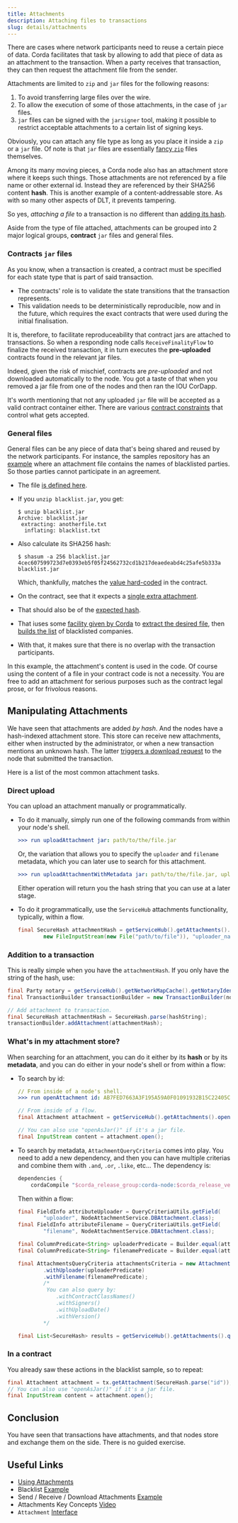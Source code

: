 ```yaml
---
title: Attachments
description: Attaching files to transactions
slug: details/attachments
---
```


There are cases where network participants need to reuse a certain piece of data. Corda facilitates that task by allowing to add that piece of data as an attachment to the transaction. When a party receives that transaction, they can then request the attachment file from the sender.

Attachments are limited to `zip` and `jar` files for the following reasons:

1. To avoid transferring large files over the wire.
2. To allow the execution of some of those attachments, in the case of `jar` files.
3. `jar` files can be signed with the `jarsigner` tool, making it possible to restrict acceptable attachments to a certain list of signing keys.

Obviously, you can attach any file type as long as you place it inside a `zip` or a `jar` file. Of note is that `jar` files are essentially [fancy `zip`](https://docs.oracle.com/javase/8/docs/technotes/guides/jar/jar.html#Intro) files themselves.

Among its many moving pieces, a Corda node also has an attachment store where it keeps such things. Those attachments are not referenced by a file name or other external id. Instead they are referenced by their SHA256 content **hash**. This is another example of a content-addressable store. As with so many other aspects of DLT, it prevents tampering.

So yes, _attaching a file_ to a transaction is no different than [adding its hash](https://github.com/corda/corda/blob/68bb7a0e7bb900117c2ed0d9174fea36d3d4aedc/core/src/main/kotlin/net/corda/core/transactions/TransactionBuilder.kt#L732).

Aside from the type of file attached, attachments can be grouped into 2 major logical groups, **contract** `jar` files and general files.

### Contracts `jar` files

As you know, when a transaction is created, a contract must be specified for each state type that is part of said transaction.

* The contracts' role is to validate the state transitions that the transaction represents.
* This validation needs to be deterministically reproducible, now and in the future, which requires the exact contracts that were used during the initial finalisation.

It is, therefore, to facilitate reproduceability that contract jars are attached to transactions. So when a responding node calls `ReceiveFinalityFlow` to finalize the received transaction, it in turn executes the **pre-uploaded** contracts found in the relevant jar files.

Indeed, given the risk of mischief, contracts are _pre-uploaded_ and not downloaded automatically to the node. You got a taste of that when you removed a jar file from one of the nodes and then ran the IOU CorDapp.

It's worth mentioning that not any uploaded `jar` file will be accepted as a valid contract container either. There are various [contract constraints](https://docs.corda.net/docs/corda-os/4.3/api-contract-constraints.html) that control what gets accepted.

### General files

General files can be any piece of data that's being shared and reused by the network participants. For instance, the samples repository has an [example](https://github.com/corda/samples/tree/release-V4/blacklist) where an attachment file contains the names of blacklisted parties. So those parties cannot participate in an agreement.

* The file [is defined here](https://github.com/corda/samples/blob/b97280b2252b5bfcf118eacac6b3b80ef84c5356/blacklist/src/main/resources/blacklist.jar).
* If you `unzip blacklist.jar`, you get:

    ```shell
    $ unzip blacklist.jar
    Archive: blacklist.jar
     extracting: anotherfile.txt
      inflating: blacklist.txt
    ```
* Also calculate its SHA256 hash:

    ```shell
    $ shasum -a 256 blacklist.jar
    4cec607599723d7e0393eb5f05f24562732cd1b217deaedeabd4c25afe5b333a  blacklist.jar
    ```
    Which, thankfully, matches the [value hard-coded](https://github.com/corda/samples/blob/b97280b2252b5bfcf118eacac6b3b80ef84c5356/blacklist/src/main/kotlin/net/corda/examples/attachments/contract/AgreementContract.kt#L14) in the contract.
* On the contract, see that it expects a [single extra attachment](https://github.com/corda/samples/blob/b97280b2252b5bfcf118eacac6b3b80ef84c5356/blacklist/src/main/kotlin/net/corda/examples/attachments/contract/AgreementContract.kt#L26-L28).
* That should also be of the [expected hash](https://github.com/corda/samples/blob/b97280b2252b5bfcf118eacac6b3b80ef84c5356/blacklist/src/main/kotlin/net/corda/examples/attachments/contract/AgreementContract.kt#L33).
* That iuses some [facility given by Corda](https://github.com/corda/samples/blob/b97280b2252b5bfcf118eacac6b3b80ef84c5356/blacklist/src/main/kotlin/net/corda/examples/attachments/contract/AgreementContract.kt#L36) to [extract the desired file](https://github.com/corda/samples/blob/b97280b2252b5bfcf118eacac6b3b80ef84c5356/blacklist/src/main/kotlin/net/corda/examples/attachments/contract/AgreementContract.kt#L37), then [builds the list](https://github.com/corda/samples/blob/b97280b2252b5bfcf118eacac6b3b80ef84c5356/blacklist/src/main/kotlin/net/corda/examples/attachments/contract/AgreementContract.kt#L40-L46) of blacklisted companies.
* With that, it makes sure that there is no overlap with the transaction participants.

In this example, the attachment's content is used in the code. Of course using the content of a file in your contract code is not a necessity. You are free to add an attachment for serious purposes such as the contract legal prose, or for frivolous reasons.

## Manipulating Attachments

We have seen that attachments are added _by hash_. And the nodes have a hash-indexed attachment store. This store can receive new attachments, either when instructed by the administrator, or when a new transaction mentions an unknown hash. The latter [triggers a download request](https://github.com/corda/corda/blob/68bb7a0e7bb900117c2ed0d9174fea36d3d4aedc/core/src/main/kotlin/net/corda/core/internal/ResolveTransactionsFlow.kt#L84-L88) to the node that submitted the transaction.

Here is a list of the most common attachment tasks.

### Direct upload

You can upload an attachment manually or programmatically.

* To do it manually, simply run one of the following commands from within your node's shell.

    ```yaml
    >>> run uploadAttachment jar: path/to/the/file.jar
    ```
    Or, the variation that allows you to specify the `uploader` and `filename` metadata,
    which you can later use to search for this attachment.

    ```yaml
    >>> run uploadAttachmentWithMetadata jar: path/to/the/file.jar, uploader: myself, filename: original_name.jar
    ```
    Either operation will return you the hash string that you can use at a later stage.

* To do it programmatically, use the `ServiceHub` attachments functionality, typically, within a flow.

    ```java
    final SecureHash attachmentHash = getServiceHub().getAttachments().importAttachment(
            new FileInputStream(new File("path/to/file")), "uploader_name", "filename");
    ```

### Addition to a transaction

This is really simple when you have the `attachmentHash`. If you only have the string of the hash, use:

```java
final Party notary = getServiceHub().getNetworkMapCache().getNotaryIdentities().get(0);
final TransactionBuilder transactionBuilder = new TransactionBuilder(notary);

// Add attachment to transaction.
final SecureHash attachmentHash = SecureHash.parse(hashString);
transactionBuilder.addAttachment(attachmentHash);
```

### What's in my attachment store?

When searching for an attachment, you can do it either by its **hash** or by its **metadata**, and you can do either in your node's shell or from within a flow:

* To search by id:

    ```yaml
    // From inside of a node's shell.
    >>> run openAttachment id: AB7FED7663A3F195A59A0F01091932B15C22405CB727A1518418BF53C6E6663A
    ```

    ```java
    // From inside of a flow.
    final Attachment attachment = getServiceHub().getAttachments().openAttachment(SecureHash.parse("Id"));

    // You can also use "openAsJar()" if it's a jar file.
    final InputStream content = attachment.open();
    ```

* To search by metadata, `AttachmentQueryCriteria` comes into play. You need to add a new dependency, and then you can have multiple criterias and combine them with `.and`, `.or`, `.like`, etc... The dependency is:

    ```groovy
    dependencies {
        cordaCompile "$corda_release_group:corda-node:$corda_release_version"
    ```
    Then within a flow:

    ```java
    final FieldInfo attributeUploader = QueryCriteriaUtils.getField(
            "uploader", NodeAttachmentService.DBAttachment.class);
    final FieldInfo attributeFilename = QueryCriteriaUtils.getField(
            "filename", NodeAttachmentService.DBAttachment.class);

    final ColumnPredicate<String> uploaderPredicate = Builder.equal(attributeUploader, "me").component2();
    final ColumnPredicate<String> filenamePredicate = Builder.equal(attributeFilename, "my-file.zip").component2();

    final AttachmentsQueryCriteria attachmentsCriteria = new AttachmentsQueryCriteria()
            .withUploader(uploaderPredicate)
            .withFilename(filenamePredicate);
            /*
             You can also query by:
                .withContractClassNames()
                .withSigners()
                .withUploadDate()
                .withVersion()
            */

    final List<SecureHash> results = getServiceHub().getAttachments().queryAttachments(attachmentsCriteria);
    ```

### In a contract

You already saw these actions in the blacklist sample, so to repeat:

```java
final Attachment attachment = tx.getAttachment(SecureHash.parse("id"));
// You can also use "openAsJar()" if it's a jar file.
final InputStream content = attachment.open();
```

## Conclusion

You have seen that transactions have attachments, and that nodes store and exchange them on the side. There is no guided exercise.

## Useful Links

- [Using Attachments](https://docs.corda.net/docs/corda-os/4.3/tutorial-attachments.html)
- Blacklist [Example](https://github.com/corda/samples/tree/release-V4/blacklist)
- Send&nbsp;/ Receive&nbsp;/ Download Attachments [Example](https://github.com/corda/samples/tree/release-V4/sendfile-Attachments)
- Attachments Key Concepts [Video](https://vimeo.com/channels/1427919/213879328)
- `Attachment` [Interface](https://api.corda.net/api/corda-os/4.3/html/api/kotlin/corda/net.corda.core.contracts/-attachment/index.html)
